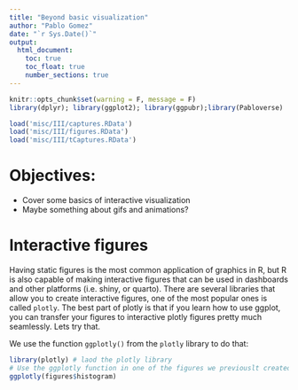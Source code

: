 ```yaml
---
title: "Beyond basic visualization"
author: "Pablo Gomez"
date: "`r Sys.Date()`"
output:
  html_document:
    toc: true
    toc_float: true
    number_sections: true
---
```


```r
knitr::opts_chunk$set(warning = F, message = F)
library(dplyr); library(ggplot2); library(ggpubr);library(Pabloverse)
```

```r
load('misc/III/captures.RData')
load('misc/III/figures.RData')
load('misc/III/tCaptures.RData')
```

# Objectives:

  - Cover some basics of interactive visualization
  - Maybe something about gifs and animations?

# Interactive figures

Having static figures is the most common application of graphics in R, but R is also capable of making interactive figures that can be used in dashboards and other platforms (i.e. shiny, or quarto). There are several libraries that allow you to create interactive figures, one of the most popular ones is called `plotly`. The best part of plotly is that if you learn how to use ggplot, you can transfer your figures to interactive plotly figures pretty much seamlessly. Lets try that.  

We use the function `ggplotly()` from the `plotly` library to do that:

```r
library(plotly) # laod the plotly library
# Use the ggplotly function in one of the figures we previouslt created:
ggplotly(figures$histogram)
```
